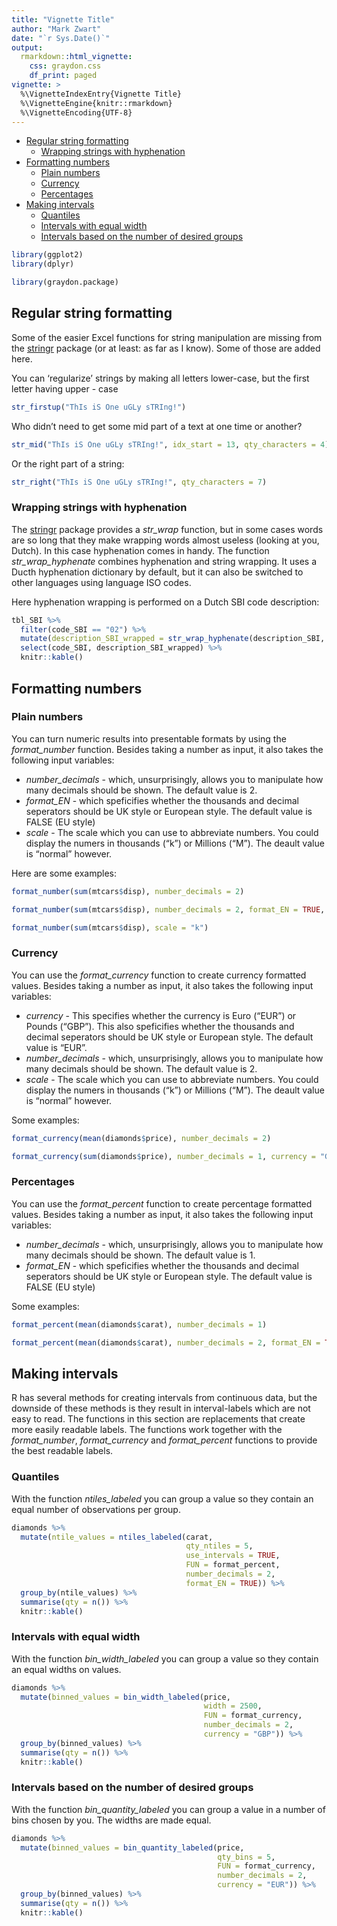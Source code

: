 ```yaml
---
title: "Vignette Title"
author: "Mark Zwart"
date: "`r Sys.Date()`"
output: 
  rmarkdown::html_vignette:
    css: graydon.css
    df_print: paged
vignette: >
  %\VignetteIndexEntry{Vignette Title}
  %\VignetteEngine{knitr::rmarkdown}
  %\VignetteEncoding{UTF-8}
---
```


* [Regular string formatting](#regular)
    - [Wrapping strings with hyphenation](#hyphenation_wrap)
* [Formatting numbers](#numbers)
    - [Plain numbers](#plain)
    - [Currency](#currency)
    - [Percentages](#percent)
* [Making intervals](#intervals)
    - [Quantiles](#quantiles)
    - [Intervals with equal width](#equal_width)
    - [Intervals based on the number of desired groups](#number_groups)


```r
library(ggplot2)
library(dplyr)
```
```r
library(graydon.package)
```

## <a name="regular"></a>Regular string formatting

Some of the easier Excel functions for string manipulation are missing from the [stringr](https://cran.r-project.org/web/packages/stringr/vignettes/stringr.html) package (or at least: as far as I know). Some of those are added here.

You can 'regularize' strings by making all letters lower-case, but the first letter having upper - case
```r
str_firstup("ThIs iS One uGLy sTRIng!")
```

Who didn't need to get some mid part of a text at one time or another?
```r
str_mid("ThIs iS One uGLy sTRIng!", idx_start = 13, qty_characters = 4)
```

Or the right part of a string:
```r
str_right("ThIs iS One uGLy sTRIng!", qty_characters = 7) 
```

### <a name="hyphenation_wrap"></a> Wrapping strings with hyphenation

The [stringr](https://cran.r-project.org/web/packages/stringr/vignettes/stringr.html) package provides a _str_wrap_ function, but in some cases words are so long that they make wrapping words almost useless (looking at you, Dutch). In this case hyphenation comes in handy. The function _str_wrap_hyphenate_ combines hyphenation and string wrapping. It uses a Ducth hyphenation dictionary by default, but it can also be switched to other languages using language ISO codes.

Here hyphenation wrapping is performed on a Dutch SBI code description:
```r
tbl_SBI %>% 
  filter(code_SBI == "02") %>% 
  mutate(description_SBI_wrapped = str_wrap_hyphenate(description_SBI, 25, html_format = TRUE)) %>% 
  select(code_SBI, description_SBI_wrapped) %>% 
  knitr::kable()
```

## <a name="numbers"></a>Formatting numbers

### <a name="plain"></a>Plain numbers

You can turn numeric results into presentable formats by using the _format_number_ function. Besides taking a number as input, it also takes the following input variables: 

* _number_decimals_ - which, unsurprisingly, allows you to manipulate how many decimals should be shown. The default value is 2. 
* _format_EN_ - which speficifies whether the thousands and decimal seperators should be UK style or European style. The default value is FALSE (EU style)
* _scale_ - The scale which you can use to abbreviate numbers. You could display the numers in thousands ("k") or Millions ("M"). The deault value is "normal" however.

Here are some examples:
```r
format_number(sum(mtcars$disp), number_decimals = 2)
```
```r
format_number(sum(mtcars$disp), number_decimals = 2, format_EN = TRUE, scale = "k")
```
```r
format_number(sum(mtcars$disp), scale = "k")
```

### <a name="currency"></a>Currency

You can use the _format_currency_ function to create currency formatted values. Besides taking a number as input, it also takes the following input variables: 

* _currency_ - This specifies whether the currency is Euro ("EUR") or Pounds ("GBP"). This also speficifies whether the thousands and decimal seperators should be UK style or European style. The default value is "EUR".
* _number_decimals_ - which, unsurprisingly, allows you to manipulate how many decimals should be shown. The default value is 2. 
* _scale_ - The scale which you can use to abbreviate numbers. You could display the numers in thousands ("k") or Millions ("M"). The deault value is "normal" however.

Some examples:
```r
format_currency(mean(diamonds$price), number_decimals = 2)
```
```r
format_currency(sum(diamonds$price), number_decimals = 1, currency = "GBP", scale = "M")
```

### <a name="percentage"></a>Percentages

You can use the _format_percent_ function to create percentage formatted values. Besides taking a number as input, it also takes the following input variables: 

* _number_decimals_ - which, unsurprisingly, allows you to manipulate how many decimals should be shown. The default value is 1. 
* _format_EN_ - which speficifies whether the thousands and decimal seperators should be UK style or European style. The default value is FALSE (EU style)

Some examples:

```r
format_percent(mean(diamonds$carat), number_decimals = 1)
```

```r
format_percent(mean(diamonds$carat), number_decimals = 2, format_EN = TRUE)
```

## <a name="intervals"></a>Making intervals

R has several methods for creating intervals from continuous data, but the downside of these methods is they result in interval-labels which are not easy to read. The functions in this section are replacements that create more easily readable labels. The functions work together with the _format_number_, _format_currency_ and _format_percent_ functions to provide the best readable labels. 

### <a name="quantiles"></a>Quantiles

With the function _ntiles_labeled_ you can group a value so they contain an equal number of observations per group.

```r
diamonds %>% 
  mutate(ntile_values = ntiles_labeled(carat,
                                       qty_ntiles = 5,
                                       use_intervals = TRUE,
                                       FUN = format_percent,
                                       number_decimals = 2,
                                       format_EN = TRUE)) %>% 
  group_by(ntile_values) %>% 
  summarise(qty = n()) %>% 
  knitr::kable()
```

### <a name="equal_width"></a>Intervals with equal width

With the function _bin_width_labeled_ you can group a value so they contain an equal widths on values.

```r
diamonds %>%
  mutate(binned_values = bin_width_labeled(price,
                                           width = 2500,
                                           FUN = format_currency,
                                           number_decimals = 2,
                                           currency = "GBP")) %>%
  group_by(binned_values) %>%
  summarise(qty = n()) %>%
  knitr::kable()
```

### <a name="number_groups"></a>Intervals based on the number of desired groups

With the function _bin_quantity_labeled_ you can group a value in a number of bins chosen by you. The widths are made equal.

```r
diamonds %>%
  mutate(binned_values = bin_quantity_labeled(price,
                                              qty_bins = 5,
                                              FUN = format_currency,
                                              number_decimals = 2,
                                              currency = "EUR")) %>%
  group_by(binned_values) %>%
  summarise(qty = n()) %>%
  knitr::kable()
```

